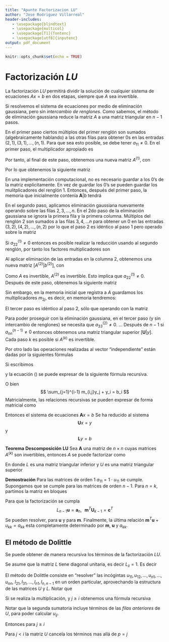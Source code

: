 ```yaml
---
title: "Apunte Factorizacion LU"
author: "Jose Rodriguez Villarreal"
header-includes:
   - \usepackage{blindtext}
   - \usepackage{multicol}
   - \usepackage[T1]{fontenc}
   - \usepackage[utf8]{inputenc}
output: pdf_document
---
```


```r
knitr::opts_chunk$set(echo = TRUE)
```

# Factorización $LU$

La factorización $LU$ permitirá dividir la solución de cualquier sistema de ecuaciones $Ax=b$ en dos etapas, siempre que $A$ sea invertible.

Si resolvemos el sistema de ecuaciones por medio de eliminación gaussiana, pero sin _intercambio_ _de_ _renglones_. Como sabemos, el método de eliminación gaussiana reduce la matriz $A$ a una matriz triangular en $n-1$ pasos. 

En el primer paso ciertos múltiplos del primer renglón son sumados (algebraicamente hablando) a las otras filas  para obtener 0s en las entradas $(2,1),\,(3,1),\,\ldots,(n,1)$. Para que sea esto posible, se debe tener $a_{11} \ne 0$. En el primer paso, el multiplicador apropiado es 
\begin{equation}
m_{i1} = a_{i1}/a_{11}\,\,\,\,\,i=2,3,\ldots,n
\end{equation}

Por tanto, al final de este paso, obtenemos una nueva matriz $A^{(1)}$, con 

\begin{equation}
\begin{array}{ccccc}
a^{(1)}_{ij} & = a_{ij} - m_{i1}a_{1j}& & j=2,3,\ldots,n\,\,& i=2,\ldots,n\\
b^{(1)}_{i}  & = b_{i}  - m_{i1}b_{1} & & \,\               & i=2,\ldots,n
\end{array}
\end{equation}

Por lo que obtenemos la siguiente matriz
\begin{equation*}
\begin{array}{cc}
 &  \begin{bmatrix} 
     a_{11} & a_{12}            & a_{13}           & \cdots & a_{1n}        & \bigm| & b_1      \\ 
     0      & a^{(1)}_{22}      & a^{(1)}_{23}     & \cdots & a^{(1)}_{2n}  & \bigm| & b_2^{(1)}\\
     0      & a^{(1)}_{32}      & a^{(1)}_{33}     & \cdots & a^{(1)}_{3n}  & \bigm| & b_3^{(1)}\\
    \vdots  & \vdots            & \vdots           & \vdots & \vdots        & \vdots & \\
     0      & a^{(1)}_{n-1,2}   & a^{(1)}_{n-1,3}  & \cdots & a^{(1)}_{n-1,n}& \bigm|& b_{n-1}^{(1)}\\
     0      & a^{(1)}_{n,2}     & a^{(1)}_{n,3}    & \cdots & a^{(1)}_{n,n}& \bigm| & b_{n}^{(1)}\\
  \end{bmatrix}
\end{array}
\end{equation*}

En una implementación computacional, no es necesario guardar a los $0$'s de la matriz explicitamente. En vez de guardar los $0$'s se pueden guardar los mulitplicadores del renglón 1.
Entonces, después del primer paso, la memoria que inicialmente contenía $\mathbf{A}|b$ tendrá 

\begin{equation}
\begin{array}{cc}
 &  \begin{bmatrix} 
     a_{11} & a_{12}            & a_{13}           & \cdots & a_{1n}        & \bigm| &b_1      \\ 
     m_{21} & a^{(1)}_{22}      & a^{(1)}_{23}     & \cdots & a^{(1)}_{2n}  & \bigm| &b_2^{(1)}\\
     m_{31} & a^{(1)}_{32}      & a^{(1)}_{33}     & \cdots & a^{(1)}_{3n}  & \bigm| &b_3^{(1)}\\
    \vdots  & \vdots            & \vdots           & \vdots & \vdots        & \vdots &\\
 m_{n-1,1}  & a^{(1)}_{n-1,2}   & a^{(1)}_{n-1,3}  & \cdots & a^{(1)}_{n-1,n}& \bigm| & b_{n-1}^{(1)}\\
     m_{nn} & a^{(1)}_{n,2}     & a^{(1)}_{n,3}    & \cdots & a^{(1)}_{n,n}& \bigm| &b_{n}^{(1)}\\
  \end{bmatrix}
\end{array}
\end{equation}

En  el segundo paso, aplicamos eliminación gaussiana nuevamente operando sobre las filas $2,3,\ldots,n$. En el 2do paso de la eliminación gaussiana se ignora la primera fila y la primera columna. Múltiplos del renglón 2 son sumados a las filas $3,4,\ldots n$ para obtener un $0$ en las entradas $(3,2),\,(4,2),\ldots,(n,2)$ por lo que el paso 2 es idéntico al paso 1 pero operado sobre la matriz 

\begin{equation}
\begin{array}{cc}
 &  \begin{bmatrix} 
      a^{(1)}_{22}      & a^{(1)}_{23}     & \cdots & a^{(1)}_{2n}  & \bigm|  &b_2^{(1)}\\
      a^{(1)}_{32}      & a^{(1)}_{33}     & \cdots & a^{(1)}_{3n}  & \bigm|  &b_3^{(1)}\\
     \vdots             & \vdots           & \vdots & \vdots        & \vdots  &\\
    a^{(1)}_{n-1,2}     & a^{(1)}_{n-1,3}  & \cdots & a^{(1)}_{n-1,n}& \bigm| & b_{n-1}^{(1)}\\
     a^{(1)}_{n,2}      & a^{(1)}_{n,3}    & \cdots & a^{(1)}_{n,n} & \bigm|  &b_{n}^{(1)}\\
  \end{bmatrix}
\end{array}
\end{equation}

Si $a_{22}^{(1)} \ne 0$ entonces es posible realizar la reducción usando al segundo renglón, por tanto los factores multiplicadores son
\begin{equation}
m_{i2} = a^{(1)}_{i2}/a^{(1)}_{22}\,\,\,\,\,i=3,\ldots,n
\end{equation}

Al aplicar eliminación de las entradas en la columna $2$, obtenemos una nueva matriz $[A^{(2)}|b^{(2)}]$, con 

\begin{equation}
\begin{array}{ccccc}
a^{(2)}_{ij} & = a^{(1)}_{ij} - m_{i2}a^{(1)}_{2j}& & j=3,\ldots,n\,\,& i=3,\ldots,n\\
b^{(2)}_{i}  & = b^{(1)}_{i}  - m_{i1}b_{(1)}^{(1)} & & \,\               & i=2,\ldots,n
\end{array}
\end{equation}

Como $A$ es invertible, $A^{(2)}$ es invertible. Esto implica que $a_{22}^{(1)} \ne 0$. Después de este paso, obtenemos la siguiente matriz

\begin{equation*}
\begin{array}{cc}
 &  \begin{bmatrix} 
     a_{11} & a_{12}            & a_{13}           & \cdots & a_{1n}        & \bigm| & b_1      \\ 
     0      & a^{(1)}_{22}      & a^{(1)}_{23}     & \cdots & a^{(1)}_{2n}  & \bigm| & b_2^{(1)}\\
     0      & 0                 & a^{(2)}_{33}     & \cdots & a^{(2)}_{3n}  & \bigm| & b_3^{(2)}\\
    \vdots  & \vdots            & \vdots           & \vdots & \vdots        & \vdots & \\
     0      & 0                 & a^{(2)}_{n-1,3}  & \cdots & a^{(2)}_{n-1,n}& \bigm|& b_{n-1}^{(2)}\\
     0      & 0                 & a^{(2)}_{n,3}    & \cdots & a^{(2)}_{n,n}& \bigm| & b_{n}^{(2)}\\
  \end{bmatrix}
\end{array}
\end{equation*}
Sin embargo, en la memoria inicial que registra a $A$ guardamos los multiplicadores $m_{2j}$, es decir, en memoria tendremos:

\begin{equation}
\begin{array}{cc}
 &  \begin{bmatrix} 
     a_{11} & a_{12}            & a_{13}           & \cdots & a_{1n}        & \bigm| &b_1      \\ 
     m_{21} & a^{(1)}_{22}      & a^{(1)}_{23}     & \cdots & a^{(1)}_{2n}  & \bigm| &b_2^{(1)}\\
     m_{31} & m_{32}            & a^{(2)}_{33}     & \cdots & a^{(2)}_{3n}  & \bigm| &b_3^{(2)}\\
    \vdots  & \vdots            & \vdots           & \vdots & \vdots        & \vdots &\\
 m_{n-1,1}  & m_{n-1,2}         & a^{(2)}_{n-1,3}  & \cdots & a^{(2)}_{n-1,n}& \bigm| & b_{n-1}^{(2)}\\
     m_{nn} & m_{n,2}          & a^{(2)}_{n,3}    & \cdots & a^{(2)}_{n,n}& \bigm| &b_{n}^{(2)}\\
  \end{bmatrix}
\end{array}
\end{equation}

El tercer paso es idéntico al paso 2, sólo que operando con la matriz 

\begin{equation}
\begin{array}{cc}
 &  \begin{bmatrix} 
       a^{(2)}_{23}     & \cdots & a^{(2)}_{2n}   & \bigm|  &b_2^{(2)}\\
       a^{(2)}_{33}     & \cdots & a^{(2}_{3n}   & \bigm|  &b_3^{(2)}\\
     \vdots             & \vdots & \vdots         & \vdots  &\\
     a^{(2)}_{n-1,3}    & \cdots & a^{(2)}_{n-1,n}& \bigm| & b_{n-1}^{(2)}\\
     a^{(2)}_{n,3}      & \cdots & a^{(2)}_{n,n}  & \bigm|  &b_{n}^{(2)}\\
  \end{bmatrix}
\end{array}
\end{equation}

Para poder proseguir con la eliminación gaussiana, en el tercer paso (y sin intercambio de renglones) se necesita que $a^{(2)}_{33} \ne 0$. 
...
Después de $n-1$ si $a_{nn}^{(n-1)}\ne 0$ entonces obtenemos una matriz triangular superior $\big[\mathbf{U}|y\big]$. Cada paso $k$ es posible si $A^{(k)}$ es invertible.

Por otro lado las operaciones realizadas al vector "independiente" están dadas por la siguientes fórmulas

\begin{equation}\label{bs}
\begin{array}{ccccc}
b^{(1)}_{i}  & = b_{i}  - m_{i1}b_{1}             & & \,\,               & i=2,\ldots,n \\
b^{(2)}_{i}  & = b^{(1)}_{i}  - m_{i2}b^{(1)}_{2} & & \,\,               & i=3,\ldots,n \\
\vdots       &                                    & &                   & \\
b^{(j)}_{i}  & = b^{(j-1)}_{i}  - m_{i,j}b^{(j-1)}_{j} & & \,\,          & i=j+1,\ldots,n \\
\vdots       &                                    & &                   & \\
b^{(n-1)}_{i}  & = b^{(n-2)}_{i}  - m_{i,n-1}b^{(n-2)}_{n-1} & & \,\,   & i= n \\
\end{array}
\end{equation}

Si escribimos 
\begin{equation*}
\begin{array}{ccc}
   \begin{bmatrix} 
       b_1          \\  
       b_2^{(1)}    \\
       b_3^{(2)}    \\
     \vdots         \\
     b_{n-1}^{(n-2)}\\
     b_{n}^{(n-1)}
  \end{bmatrix}   &= & 
  \begin{bmatrix} 
       y_1        \\  
       y_2        \\
       y_3        \\
     \vdots       \\
     y_{n-1}      \\
     y_{n}
  \end{bmatrix} 
\end{array}
\end{equation*}

y la ecuación (\ref{bs}) se puede expresar de la siguiente fórmula recursiva.

\begin{equation}\label{bs2}
\begin{array}{ccccc}
y_{i}  & = b_{i}  - \sum_{j=1}^{i-1} m_{i,j}y_j & & \,\,   & i= n \\
\end{array}
\end{equation}

O bien 
$$
\sum_{j=1}^{i-1} m_{i,j}y_j + y_i = b_i
$$
Matricialmente, las relaciones recursivas se pueden expresar de forma matricial como

\begin{equation}
\begin{array}{cccc}
   \begin{bmatrix} 
       1        &    0    & \cdots & 0   \\
       m_{21}   &    1    & \cdots & 0   \\
     \vdots     & \vdots  & \vdots & \vdots \\
     m_{n-1,1}     & m_{n-1,2} & \cdots & 0 \\
     m_{n1}     & m_{n,2} & \cdots & 1  
  \end{bmatrix} & 
  \begin{bmatrix} 
       y_1        \\  
       y_2        \\
       y_3        \\
     \vdots       \\
     y_{n-1}      \\
     y_{n}
  \end{bmatrix} &
  = 
  &
  \begin{bmatrix} 
       b_1        \\  
       b_2        \\
       b_3        \\
     \vdots       \\
     b_{n-1}      \\
     b_{n}
  \end{bmatrix} 
\end{array}
\end{equation}

Entonces el sistema de ecuaciones $\mathbf{A}x=b$
Se ha reducido al sistema 
$$
\mathbf{U}x = y
$$
y 
$$
\mathbf{L}y = b
$$

**Teorema** **Descomposición** **LU**
Sea $\mathbf{A}$ una matriz de $n\times n$ cuyas matrices $A^{(k)}$ son invertibles, entonces $A$ se puede factorizar como

\begin{equation}
 \mathbf{A} = \mathbf{L}\mathbf{U}
\end{equation}
En donde $L$ es una matriz triangular inferior y $U$ es una matriz triangular superior

**Demostración**
Para las matrices de orden 1 $a_{11}=1\cdot u_{11}$ se cumple.
Supongamos que se cumple para las matrices de orden $n-1$. Para $n= k$, partimos la matriz en bloques 
\begin{equation*}
\begin{array}{cc}
  A = & \begin{bmatrix} 
          \mathbf{A}_{n-1} & \mathbf{a}_n \\
          \mathbf{c}^{T}   &  a_{nn}
  \end{bmatrix} 
\end{array}
\end{equation*}

\begin{equation*}
\begin{array}{ccccc}
  L = & \begin{bmatrix} 
          \mathbf{L}_{n-1} & \mathbf{0} \\
          \mathbf{m}^{T}   &  1
  \end{bmatrix} & \,\,\,\,\, & 
  U =& \begin{bmatrix} 
          \mathbf{U}_{n-1} & \mathbf{u} \\
          \mathbf{0}      &  u_{nn}
  \end{bmatrix} 
\end{array}
\end{equation*}

Para que la factorización se cumpla 
$$
L_{n-1} \mathbf{u} = \mathbf{a}_n,\,\,\,\, \mathbf{m}^{T}\mathbf{U}_{k-1} = \mathbf{c}^{T}
$$
Se pueden resolver, para $\mathbf{u}$ y para $\mathbf{m}$.
Finalmente, la última relación $\mathbf{m}^{T}\mathbf{u} + u_{kk} = a_{kk}$ esta completamente determinado por $\mathbf{m}$, $\mathbf{u}$ y $a_{kk}$.

## El método de Dolittle

Se puede obtener de manera recursiva los términos de la factorización $LU$.

Se asume que la matriz $L$ tiene diagonal unitaria, es decir $L_{ii}= 1$. Es decir

\begin{equation}
\begin{array}{cccc}
   \begin{bmatrix} 
       1        &    0    & \cdots & 0   \\
       m_{21}   &    1    & \cdots & 0   \\
     \vdots     & \vdots  & \vdots & \vdots \\
     m_{n-1,1}     & m_{n-1,2} & \cdots & 0 \\
     m_{n1}     & m_{n,2} & \cdots & 1  
  \end{bmatrix} & 
  \begin{bmatrix} 
      u_{11}  &    u_{12}  & \cdots & u_{1n}   \\
       0      &    u_{22}  & \cdots & u_{2n}   \\
     \vdots   & \vdots     & \vdots & \vdots \\
       0      &  0         & \cdots & u_{n.1,n} \\
       0      &  0         & \cdots & u_{nn}  
  \end{bmatrix} &
  = 
  &
  \begin{bmatrix} 
     a_{11} & a_{12}      & a_{13}     & \cdots & a_{1n}       \\ 
     a_{21} & a_{22}      & a_{23}     & \cdots & a_{2n}       \\
     a_{31} & a_{32}      & a_{33}     & \cdots & a_{3n}       \\
    \vdots  & \vdots      & \vdots     & \vdots & \vdots       \\
     a_{n-1,1}& a_{n-1,2} & a{n-1,3}   & \cdots & a_{n-1,n}    \\
     a_{n1} & a_{n,2}     & a_{n,3}    & \cdots & a_{n,n}     \\
  \end{bmatrix}
\end{array}
\end{equation}

El método de Dolittle consiste en "resolver" las incógintas $u_{11},\,u_{12},\ldots,u_{n1},\ldots,u_{nn}$, $l_{21},\,l_{31},\ldots,l_{n1},l_{n,n-1}$ en un orden particular, aprovechando la estructura de las matrices $U$ y $L$.
Notar que 

\begin{equation}
\begin{array}{ccc}
l_{ij} &  = &\begin{cases}
              1,        & \text{si $j=i$}\\
              0,        & \text{si $j>i$}\\
              m_{ij}    & \text{si $j \leq i$}
            \end{cases}
\end{array}
\end{equation}

Si se realiza la multiplicación, y $j\geq i$ obtenemos una fórmula recursiva
\begin{equation}
  a_{ij} = \sum_{p=1}^{i} l_{ip}u_{pj} = \sum_{p=1}^{i-1}m_{ip}u_{pj} + u_{ij},\,\,\,\,\, 
  \mbox{ para } j=i,i+1,\ldots,n
\end{equation}

Notar que la segunda sumatoria incluye términos de las _filas_ _anteriores_ de $U$, para poder calcular $u_{ij}$. 

Entonces para $j\geq i$ 
\begin{equation}
u_{ij} = a_{ij} - \sum_{p=1}^{i-1} m_{ip}u_{pj}
\end{equation}

Para $j<i$ la matriz $U$ cancela los términos mas allá de $p=j$